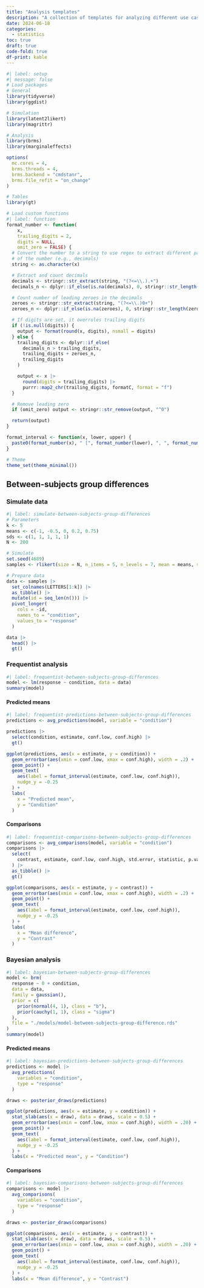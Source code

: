 ```yaml
---
title: "Analysis templates"
description: "A collection of templates for analyzing different use cases."
date: 2024-06-18
categories:
  - statistics
toc: true
draft: true
code-fold: true
df-print: kable
---
```


```r
#| label: setup
#| message: false
# Load packages
# General
library(tidyverse)
library(ggdist)

# Simulation
library(latent2likert)
library(magrittr)

# Analysis
library(brms)
library(marginaleffects)

options(
  mc.cores = 4,
  brms.threads = 4,
  brms.backend = "cmdstanr",
  brms.file_refit = "on_change"
)

# Tables
library(gt)

# Load custom functions
#| label: function
format_number <- function(
    x,
    trailing_digits = 2,
    digits = NULL,
    omit_zero = FALSE) {
  # Convert the number to a string to use regex to extract different parts
  # of the number (e.g., decimals)
  string <- as.character(x)

  # Extract and count decimals
  decimals <- stringr::str_extract(string, "(?<=\\.).+")
  decimals_n <- dplyr::if_else(is.na(decimals), 0, stringr::str_length(decimals))

  # Count number of leading zeroes in the decimals
  zeroes <- stringr::str_extract(string, "(?<=\\.)0+")
  zeroes_n <- dplyr::if_else(is.na(zeroes), 0, stringr::str_length(zeroes))

  # If digits are set, it overrules trailing digits
  if (!is.null(digits)) {
    output <- format(round(x, digits), nsmall = digits)
  } else {
    trailing_digits <- dplyr::if_else(
      decimals_n > trailing_digits,
      trailing_digits + zeroes_n,
      trailing_digits
    )

    output <- x |>
      round(digits = trailing_digits) |>
      purrr::map2_chr(trailing_digits, formatC, format = "f")
  }

  # Remove leading zero
  if (omit_zero) output <- stringr::str_remove(output, "^0")

  return(output)
}

format_interval <- function(x, lower, upper) {
  paste0(format_number(x), " [", format_number(lower), ", ", format_number(upper), "]")
}

# Theme
theme_set(theme_minimal())
```

## Between-subjects group differences

### Simulate data

```r
#| label: simulate-between-subjects-group-differences
# Parameters
k <- 5
means <- c(-1, -0.5, 0, 0.2, 0.75)
sds <- c(1, 1, 1, 1, 1)
N <- 200

# Simulate
set.seed(4689)
samples <- rlikert(size = N, n_items = 5, n_levels = 7, mean = means, sd = sds)

# Prepare data
data <- samples |>
  set_colnames(LETTERS[1:k]) |>
  as_tibble() |>
  mutate(id = seq_len(n())) |>
  pivot_longer(
    cols = -id,
    names_to = "condition",
    values_to = "response"
  )

data |>
  head() |>
  gt()
```

### Frequentist analysis

```r
#| label: frequentist-between-subjects-group-differences
model <- lm(response ~ condition, data = data)
summary(model)
```

#### Predicted means

```r
#| label: frequentist-predictions-between-subjects-group-differences
predictions <- avg_predictions(model, variable = "condition")

predictions |>
  select(condition, estimate, conf.low, conf.high) |>
  gt()

ggplot(predictions, aes(x = estimate, y = condition)) +
  geom_errorbar(aes(xmin = conf.low, xmax = conf.high), width = .2) +
  geom_point() +
  geom_text(
    aes(label = format_interval(estimate, conf.low, conf.high)),
    nudge_y = -0.25
  ) +
  labs(
    x = "Predicted mean",
    y = "Condition"
  )
```

#### Comparisons

```r
#| label: frequentist-comparisons-between-subjects-group-differences
comparisons <- avg_comparisons(model, variable = "condition")
comparisons |>
  select(
    contrast, estimate, conf.low, conf.high, std.error, statistic, p.value
  ) |>
  as_tibble() |>
  gt()

ggplot(comparisons, aes(x = estimate, y = contrast)) +
  geom_errorbar(aes(xmin = conf.low, xmax = conf.high), width = .2) +
  geom_point() +
  geom_text(
    aes(label = format_interval(estimate, conf.low, conf.high)),
    nudge_y = -0.25
  ) +
  labs(
    x = "Mean difference",
    y = "Contrast"
  )
```

### Bayesian analysis

```r
#| label: bayesian-between-subjects-group-differences
model <- brm(
  response ~ 0 + condition,
  data = data,
  family = gaussian(),
  prior = c(
    prior(normal(4, 1), class = "b"),
    prior(cauchy(1, 1), class = "sigma")
  ),
  file = "./models/model-between-subjects-group-difference.rds"
)
summary(model)
```

#### Predicted means

```r
#| label: bayesian-predictions-between-subjects-group-differences
predictions <- model |>
  avg_predictions(
    variables = "condition",
    type = "response"
  )

draws <- posterior_draws(predictions)

ggplot(predictions, aes(x = estimate, y = condition)) +
  stat_slab(aes(x = draw), data = draws, scale = 0.5) +
  geom_errorbar(aes(xmin = conf.low, xmax = conf.high), width = .20) +
  geom_point() +
  geom_text(
    aes(label = format_interval(estimate, conf.low, conf.high)),
    nudge_y = -0.25
  ) +
  labs(x = "Predicted mean", y = "Condition")
```

#### Comparisons

```r
#| label: bayesian-comparisons-between-subjects-group-differences
comparisons <- model |>
  avg_comparisons(
    variables = "condition",
    type = "response"
  )

draws <- posterior_draws(comparisons)

ggplot(comparisons, aes(x = estimate, y = contrast)) +
  stat_slab(aes(x = draw), data = draws, scale = 0.5) +
  geom_errorbar(aes(xmin = conf.low, xmax = conf.high), width = .20) +
  geom_point() +
  geom_text(
    aes(label = format_interval(estimate, conf.low, conf.high)),
    nudge_y = -0.25
  ) +
  labs(x = "Mean difference", y = "Contrast")
```
